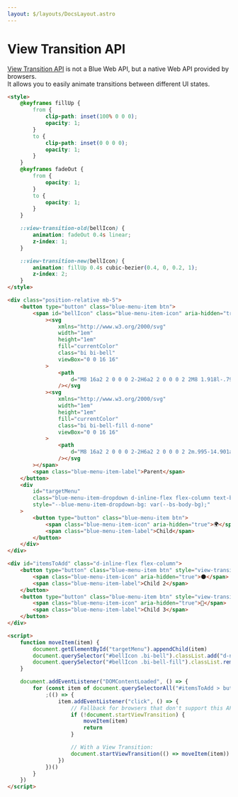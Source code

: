 ```yaml
---
layout: $/layouts/DocsLayout.astro
---
```



# View Transition API

[View Transition API](https://developer.mozilla.org/en-US/docs/Web/API/View_Transition_API) is not a Blue Web API, but a native Web API provided by browsers.  
It allows you to easily animate transitions between different UI states.

```html use:RenderBlock
<style>
    @keyframes fillUp {
        from {
            clip-path: inset(100% 0 0 0);
            opacity: 1;
        }
        to {
            clip-path: inset(0 0 0 0);
            opacity: 1;
        }
    }
    @keyframes fadeOut {
        from {
            opacity: 1;
        }
        to {
            opacity: 1;
        }
    }

    ::view-transition-old(bellIcon) {
        animation: fadeOut 0.4s linear;
        z-index: 1;
    }

    ::view-transition-new(bellIcon) {
        animation: fillUp 0.4s cubic-bezier(0.4, 0, 0.2, 1);
        z-index: 2;
    }
</style>

<div class="position-relative mb-5">
    <button type="button" class="blue-menu-item btn">
        <span id="bellIcon" class="blue-menu-item-icon" aria-hidden="true" style="view-transition-name: bellIcon"
            ><svg
                xmlns="http://www.w3.org/2000/svg"
                width="1em"
                height="1em"
                fill="currentColor"
                class="bi bi-bell"
                viewBox="0 0 16 16"
            >
                <path
                    d="M8 16a2 2 0 0 0 2-2H6a2 2 0 0 0 2 2M8 1.918l-.797.161A4 4 0 0 0 4 6c0 .628-.134 2.197-.459 3.742-.16.767-.376 1.566-.663 2.258h10.244c-.287-.692-.502-1.49-.663-2.258C12.134 8.197 12 6.628 12 6a4 4 0 0 0-3.203-3.92zM14.22 12c.223.447.481.801.78 1H1c.299-.199.557-.553.78-1C2.68 10.2 3 6.88 3 6c0-2.42 1.72-4.44 4.005-4.901a1 1 0 1 1 1.99 0A5 5 0 0 1 13 6c0 .88.32 4.2 1.22 6"
                /></svg
            ><svg
                xmlns="http://www.w3.org/2000/svg"
                width="1em"
                height="1em"
                fill="currentColor"
                class="bi bi-bell-fill d-none"
                viewBox="0 0 16 16"
            >
                <path
                    d="M8 16a2 2 0 0 0 2-2H6a2 2 0 0 0 2 2m.995-14.901a1 1 0 1 0-1.99 0A5 5 0 0 0 3 6c0 1.098-.5 6-2 7h14c-1.5-1-2-5.902-2-7 0-2.42-1.72-4.44-4.005-4.901"
                /></svg
        ></span>
        <span class="blue-menu-item-label">Parent</span>
    </button>
    <div
        id="targetMenu"
        class="blue-menu-item-dropdown d-inline-flex flex-column text-body"
        style="--blue-menu-item-dropdown-bg: var(--bs-body-bg);"
    >
        <button type="button" class="blue-menu-item btn">
            <span class="blue-menu-item-icon" aria-hidden="true">🌍</span>
            <span class="blue-menu-item-label">Child</span>
        </button>
    </div>
</div>

<div id="itemsToAdd" class="d-inline-flex flex-column">
    <button type="button" class="blue-menu-item btn" style="view-transition-name: newItem1">
        <span class="blue-menu-item-icon" aria-hidden="true">🌑</span>
        <span class="blue-menu-item-label">Child 2</span>
    </button>
    <button type="button" class="blue-menu-item btn" style="view-transition-name: newItem2">
        <span class="blue-menu-item-icon" aria-hidden="true">🚀</span>
        <span class="blue-menu-item-label">Child 3</span>
    </button>
</div>

<script>
    function moveItem(item) {
        document.getElementById("targetMenu").appendChild(item)
        document.querySelector("#bellIcon .bi-bell").classList.add("d-none")
        document.querySelector("#bellIcon .bi-bell-fill").classList.remove("d-none")
    }

    document.addEventListener("DOMContentLoaded", () => {
        for (const item of document.querySelectorAll("#itemsToAdd > button")) {
            ;(() => {
                item.addEventListener("click", () => {
                    // Fallback for browsers that don't support this API:
                    if (!document.startViewTransition) {
                        moveItem(item)
                        return
                    }

                    // With a View Transition:
                    document.startViewTransition(() => moveItem(item))
                })
            })()
        }
    })
</script>
```
